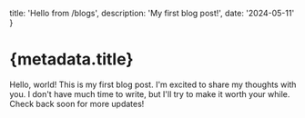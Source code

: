   title: 'Hello from /blogs',
  description: 'My first blog post!',
  date: '2024-05-11'
}

# {metadata.title}

Hello, world! This is my first blog post. I'm excited to share my thoughts with you. I don't have much time to write, but I'll try to make it worth your while. Check back soon for more updates!